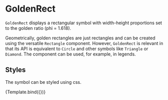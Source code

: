 
# GoldenRect

<Meta title="Core/Components/GoldenRect" />

`GoldenRect` displays a rectangular symbol with width-height proportions set to the golden ratio (phi = 1.618).

Geometrically, golden rectangles are just rectangles and can be created using the versatile `Rectangle` component. However, `GoldenRect` is relevant in that its API is equivalent to `Circle` and other symbols like `Triangle` or `Diamond`. The component can be used, for example, in legends.

<ArgsTable of={GoldenRect} />

## Styles

The symbol can be styled using css.

<Canvas>
    <Story
        name="styled"
        args={{
            style: { fill: '#dd9999', stroke: '#993333', strokeWidth: '1px' },
            cx: 160,
            cy: 110,
            r: 20,
        }}
        component={GoldenRect}
        decorators={[ChartDecorator]}
    >
        {Template.bind({})}
    </Story>
</Canvas>
